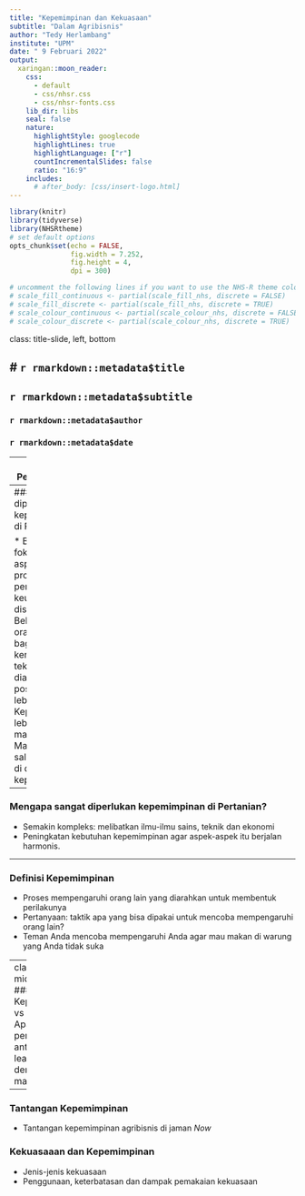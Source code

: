 ```yaml
---
title: "Kepemimpinan dan Kekuasaan"
subtitle: "Dalam Agribisnis"
author: "Tedy Herlambang"
institute: "UPM"
date: " 9 Februari 2022"
output:
  xaringan::moon_reader:
    css: 
      - default
      - css/nhsr.css
      - css/nhsr-fonts.css
    lib_dir: libs
    seal: false
    nature:
      highlightStyle: googlecode
      highlightLines: true
      highlightLanguage: ["r"]
      countIncrementalSlides: false
      ratio: "16:9"
    includes:
      # after_body: [css/insert-logo.html]
---
```


```r
library(knitr)
library(tidyverse)
library(NHSRtheme)
# set default options
opts_chunk$set(echo = FALSE,
               fig.width = 7.252,
               fig.height = 4,
               dpi = 300)

# uncomment the following lines if you want to use the NHS-R theme colours by default
# scale_fill_continuous <- partial(scale_fill_nhs, discrete = FALSE)
# scale_fill_discrete <- partial(scale_fill_nhs, discrete = TRUE)
# scale_colour_continuous <- partial(scale_colour_nhs, discrete = FALSE)
# scale_colour_discrete <- partial(scale_colour_nhs, discrete = TRUE)
```

class: title-slide, left, bottom

# `r rmarkdown::metadata$title`
----
## **`r rmarkdown::metadata$subtitle`**
### `r rmarkdown::metadata$author`
### `r rmarkdown::metadata$date`

---
### Pendahuluan

* Pasokan pangan yang cukup kuantitas dan kualitasnya sangat penting bagi keberlangsungan kehidupan manusia. 
* Sejarah menunjukkan sebuah peradaban dapat runtuh jika sistem pasokan pangannya goyah. 
* Untuk membangun sistem pangan yang kokoh dibutuhkan kepemimpinan yang efektif.
* Disaat kekeringan, banjir, gunung meletus, perang, pandemi, depresi ekonomi: apa yang dicari rakyat --> peran kepemimpinan?
* Dengan menerapkan iptek dan kepemimpinan visioner, manusia berhasil menghasilkan pasokan pangan yang cukup.
* Tetapi disisi lain masih terdapat persoalan mekanisme distribusi pangan.

---
### Mengapa diperlukan kepemimpinan di Pertanian?

* Beberapa fokus pada aspek teknis: produksi, pengolahan, keuangan, distribusi dll.
* Beberapa orang yang bagus kemampuan teknisnya, diangkat ke posisi jabatan lebih tinggi.
* Kepemimpinan lebih dari manajemen
* Manajemen salah satu alat di dalam kepemimpinan

---

### Mengapa sangat diperlukan kepemimpinan di Pertanian?

* Semakin kompleks: melibatkan ilmu-ilmu sains, teknik dan ekonomi
* Peningkatan kebutuhan kepemimpinan agar aspek-aspek itu berjalan harmonis. 

---

### Definisi Kepemimpinan

* Proses mempengaruhi orang lain yang diarahkan untuk membentuk perilakunya 
* Pertanyaan: taktik apa yang bisa dipakai untuk mencoba mempengaruhi orang lain?
* Teman Anda mencoba mempengaruhi Anda agar mau makan di warung yang Anda tidak suka

---
class: inverse, middle, center
### Kepemimpinan vs Manajemen
Apa perbedaan antara leadership dengan management?

---
### Tantangan Kepemimpinan

* Tantangan kepemimpinan agribisnis di jaman *Now*

### Kekuasaaan dan Kepemimpinan

* Jenis-jenis kekuasaan
* Penggunaan, keterbatasan dan dampak pemakaian kekuasaan
